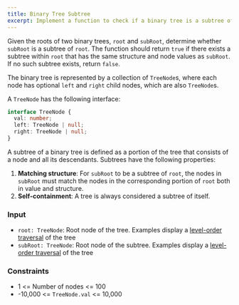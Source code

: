 ```yaml
---
title: Binary Tree Subtree
excerpt: Implement a function to check if a binary tree is a subtree of another binary tree
---
```



Given the roots of two binary trees, `root` and `subRoot`, determine whether `subRoot` is a subtree of `root`. The function should return `true` if there exists a subtree within `root` that has the same structure and node values as `subRoot`. If no such subtree exists, return `false`.

The binary tree is represented by a collection of `TreeNode`s, where each node has optional `left` and `right` child nodes, which are also `TreeNode`s.

A `TreeNode` has the following interface:

```ts
interface TreeNode {
  val: number;
  left: TreeNode | null;
  right: TreeNode | null;
}
```

A subtree of a binary tree is defined as a portion of the tree that consists of a node and all its descendants. Subtrees have the following properties:

1. **Matching structure**: For `subRoot` to be a subtree of `root`, the nodes in `subRoot` must match the nodes in the corresponding portion of `root` both in value and structure.
2. **Self-containment**: A tree is always considered a subtree of itself.

### Input

- `root: TreeNode`: Root node of the tree. Examples display a [level-order traversal](https://en.wikipedia.org/wiki/Breadth-first_search) of the tree
- `subRoot: TreeNode`: Root node of the subtree. Examples display a [level-order traversal](https://en.wikipedia.org/wiki/Breadth-first_search) of the tree

<MDXTestExamples testCases={runTestCases} />

### Constraints

- 1 &lt;= Number of nodes &lt;= 100
- -10,000 &lt;= `TreeNode.val` &lt;= 10,000
